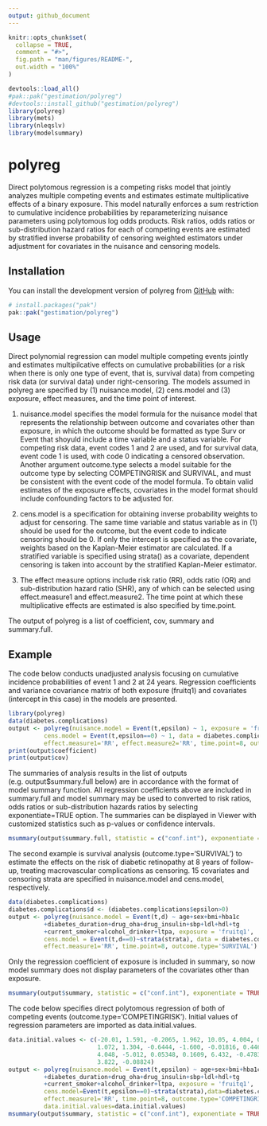 ```yaml
---
output: github_document
---
```


<!-- README.md is generated from README.Rmd. Please edit that file -->

```r
knitr::opts_chunk$set(
  collapse = TRUE,
  comment = "#>",
  fig.path = "man/figures/README-",
  out.width = "100%"
)
```

```r
devtools::load_all()
#pak::pak("gestimation/polyreg")
#devtools::install_github("gestimation/polyreg") 
library(polyreg)
library(mets)
library(nleqslv)
library(modelsummary)
```

# polyreg

<!-- badges: start -->
<!-- badges: end -->

Direct polytomous regression is a competing risks model that jointly analyzes multiple competing events and estimates estimate multiplicative effects of a binary exposure. This model naturally enforces a sum restriction to cumulative incidence probabilities by reparameterizing nuisance parameters using polytomous log odds products. Risk ratios, odds ratios or sub-distribution hazard ratios for each of competing events are estimated by stratified inverse probability of censoring weighted estimators under adjustment for covariates in the nuisance and censoring models. 

## Installation

You can install the development version of polyreg from [GitHub](https://github.com/) with:

``` r
# install.packages("pak")
pak::pak("gestimation/polyreg")
```

## Usage

Direct polynomial regression can model multiple competing events jointly and estimates multipilcative effects on cumulative probabilities (or a risk when there is only one type of event, that is, survival data) from competing risk data (or survival data) under right-censoring. The models assumed in polyreg are specified by (1) nuisance.model, (2) cens.model and (3) exposure, effect measures, and the time point of interest. 

(1) nuisance.model specifies the model formula for the nuisance model that represents the relationship between outcome and covariates other than exposure, in which the outcome should be formatted as type Surv or Event that shoyuld include a time variable and a status variable. For competing risk data, event codes 1 and 2 are used, and for survival data, event code 1 is used, with code 0 indicating a censored observation. Another argument outcome.type selects a model suitable for the outcome type by selecting COMPETINGRISK and SURVIVAL, and must be consistent with the event code of the model formula. To obtain valid estimates of the exposure effects, covariates in the model format should include confounding factors to be adjusted for. 

(2) cens.model is a specification for obtaining inverse probability weights to adjust for censoring. The same time variable and status variable as in (1) should be used for the outcome, but the event code to indicate censoring should be 0. If only the intercept is specified as the covariate, weights based on the Kaplan-Meier estimator are calculated. If a stratified variable is specified using strata() as a covariate, dependent censoring is taken into account by the stratified Kaplan-Meier estimator. 

(3) The effect measure options include risk ratio (RR), odds ratio (OR) and sub-distribution hazard ratio (SHR), any of which can be selected using effect.measure1 and effect.measure2. The time point at which these multiplicative effects are estimated is also specified by time.point. 

The output of polyreg is a list of coefficient, cov, summary and summary.full.  

## Example

The code below conducts unadjusted analysis focusing on cumulative incidence probabilities of event 1 and 2 at 24 years. Regression coefficients and variance covariance matrix of both exposure (fruitq1) and covariates (intercept in this case) in the models are presented. 

```r
library(polyreg)
data(diabetes.complications)
output <- polyreg(nuisance.model = Event(t,epsilon) ~ 1, exposure = 'fruitq1',
          cens.model = Event(t,epsilon==0) ~ 1, data = diabetes.complications,
          effect.measure1='RR', effect.measure2='RR', time.point=8, outcome.type='C')
print(output$coefficient)
print(output$cov)
```

The summaries of analysis results in the list of outputs (e.g. output$summary.full below) are in accordance with the format of model summary function. All regression coefficients above are included in summary.full and model summary may be used to converted to risk ratios, odds ratios or sub-distribution hazards ratios by selecting exponentiate=TRUE option. The summaries can be displayed in Viewer with customized statistics such as p-values or confidence intervals. 

```r
msummary(output$summary.full, statistic = c("conf.int"), exponentiate = TRUE)
```

The second example is survival analysis (outcome.type='SURVIVAL') to estimate the effects on the risk of diabetic retinopathy at 8 years of follow-up, treating macrovascular complications as censoring. 15 covariates and censoring strata are specified in nuisance.model and cens.model, respectively.

```r
data(diabetes.complications)
diabetes.complications$d <- (diabetes.complications$epsilon>0)
output <- polyreg(nuisance.model = Event(t,d) ~ age+sex+bmi+hba1c
          +diabetes_duration+drug_oha+drug_insulin+sbp+ldl+hdl+tg
          +current_smoker+alcohol_drinker+ltpa, exposure = 'fruitq1',
          cens.model = Event(t,d==0)~strata(strata), data = diabetes.complications,
          effect.measure1='RR', time.point=8, outcome.type='SURVIVAL')
```

Only the regression coefficient of exposure is included in summary, so now model summary does not display parameters of the covariates other than exposure. 

```r
msummary(output$summary, statistic = c("conf.int"), exponentiate = TRUE)
```

The code below specifies direct polytomous regression of both of competing events (outcome.type='COMPETINGRISK'). Initial values of regression parameters are imported as data.initial.values. 

```r
data.initial.values <- c(-20.01, 1.591, -0.2065, 1.962, 10.05, 4.004, 0.9624, 1.582, 2.414, -0.02140,
                         1.072, 1.304, -0.6444, -1.600, -0.01816, 0.4460, -29.25, 6.586, -1.090, 3.515,
                         4.048, -5.012, 0.05348, 0.1609, 6.432, -0.4783, -3.230, -4.135, 1.451, 0.04964,
                         3.822, -0.08824)
output <- polyreg(nuisance.model = Event(t,epsilon) ~ age+sex+bmi+hba1c
          +diabetes_duration+drug_oha+drug_insulin+sbp+ldl+hdl+tg
          +current_smoker+alcohol_drinker+ltpa, exposure = 'fruitq1',
          cens.model=Event(t,epsilon==0)~strata(strata),data=diabetes.complications,
          effect.measure1='RR', time.point=8, outcome.type='COMPETINGRISK',
          data.initial.values=data.initial.values)
msummary(output$summary, statistic = c("conf.int"), exponentiate = TRUE)
```
